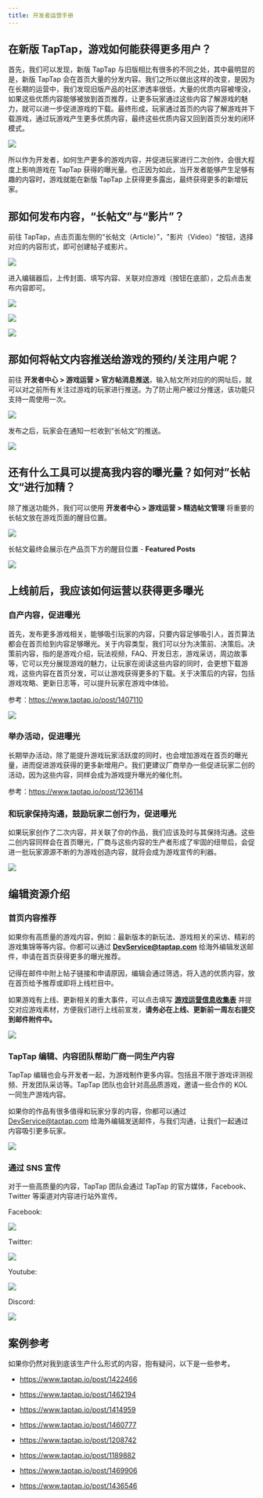 ```yaml
---
title: 开发者运营手册
---
```


## 在新版 TapTap，游戏如何能获得更多用户？

首先，我们可以发现，新版 TapTap 与旧版相比有很多的不同之处，其中最明显的是，新版 TapTap 会在首页大量的分发内容。我们之所以做出这样的改变，是因为在长期的运营中，我们发现旧版产品的社区渗透率很低，大量的优质内容被埋没，如果这些优质内容能够被放到首页推荐，让更多玩家通过这些内容了解游戏的魅力，就可以进一步促进游戏的下载。最终形成，玩家通过首页的内容了解游戏并下载游戏，通过玩游戏产生更多优质内容，最终这些优质内容又回到首页分发的闭环模式。

![](/img/operations-manual/Operations-ManualCH-01.png)

所以作为开发者，如何生产更多的游戏内容，并促进玩家进行二次创作，会很大程度上影响游戏在 TapTap 获得的曝光量。也正因为如此，当开发者能够产生足够有趣的内容时，游戏就能在新版 TapTap 上获得更多露出，最终获得更多的新增玩家。

## 那如何发布内容，“长帖文”与“影片”？

前往 TapTap，点击页面左侧的“长帖文（Article）”，"影片（Video）"按钮，选择对应的内容形式，即可创建帖子或影片。

![](/img/operations-manual/Operations-Manual-02.png)

进入编辑器后，上传封面、填写内容、关联对应游戏（按钮在底部），之后点击发布内容即可。

![](/img/operations-manual/Operations-Manual-03.png)

![](/img/operations-manual/Operations-Manual-04.png)

![](/img/operations-manual/Operations-Manual-05.png)

## 那如何将帖文内容推送给游戏的预约/关注用户呢？

前往 **开发者中心 > 游戏运营 > 官方帖消息推送**，输入帖文所对应的的网址后，就可以对之前所有关注过游戏的玩家进行推送。为了防止用户被过分推送，该功能只支持一周使用一次。

![](/img/operations-manual/Operations-Manual-06.png)

发布之后，玩家会在通知一栏收到“长帖文”的推送。

![](/img/operations-manual/Operations-Manual-07.png)

## 还有什么工具可以提高我内容的曝光量？如何对”长帖文“进行加精？

除了推送功能外，我们可以使用 **开发者中心 > 游戏运营 > 精选帖文管理** 将重要的长帖文放在游戏页面的醒目位置。

![](/img/operations-manual/Operations-Manual-08.png)

长帖文最终会展示在产品页下方的醒目位置 - **Featured Posts**

![](/img/operations-manual/Operations-Manual-09.png)

## 上线前后，我应该如何运营以获得更多曝光

### 自产内容，促进曝光

首先，发布更多游戏相关，能够吸引玩家的内容，只要内容足够吸引人，首页算法都会在首页给到内容足够曝光。关于内容类型，我们可以分为决策前、决策后。决策前内容，指的是游戏介绍，玩法视频，FAQ、开发日志，游戏采访，周边故事等，它可以充分展现游戏的魅力，让玩家在阅读这些内容的同时，会更想下载游戏，这些内容在首页分发，可以让游戏获得更多的下载。关于决策后的内容，包括游戏攻略、更新日志等，可以提升玩家在游戏中体验。

参考：https://www.taptap.io/post/1407110

![](/img/operations-manual/Operations-Manual-10.png)

### 举办活动，促进曝光

长期举办活动，除了能提升游戏玩家活跃度的同时，也会增加游戏在首页的曝光量，进而促进游戏获得的更多新增用户。我们更建议厂商举办一些促进玩家二创的活动，因为这些内容，同样会成为游戏提升曝光的催化剂。

参考：https://www.taptap.io/post/1236114

### 和玩家保持沟通，鼓励玩家二创行为，促进曝光

如果玩家创作了二次内容，并关联了你的作品，我们应该及时与其保持沟通。这些二创内容同样会在首页曝光，厂商与这些内容的生产者形成了牢固的纽带后，会促进一批玩家源源不断的为游戏创造内容，就将会成为游戏宣传的利器。

![](/img/operations-manual/Operations-Manual-11.png)

## 编辑资源介绍

### 首页内容推荐

如果你有高质量的游戏内容，例如：最新版本的新玩法、游戏相关的采访、精彩的游戏集锦等等内容。你都可以通过 **<DevService@taptap.com>** 给海外编辑发送邮件，申请在首页获得更多的曝光推荐。

记得在邮件中附上帖子链接和申请原因，编辑会通过筛选，将入选的优质内容，放在首页给予推荐或即将上线栏目中。

如果游戏有上线、更新相关的重大事件，可以点击填写 **[游戏运营信息收集表](<https://developer.taptap.com/docs/files/Name_TapTap%20ID_Roadmap(2).xlsx>)** 并提交对应游戏素材，方便我们进行上线前宣发，**请务必在上线、更新前一周左右提交到邮件附件中。**

![](/img/operations-manual/Operations-Manual-12.png)

### TapTap 编辑、内容团队帮助厂商一同生产内容

TapTap 编辑也会与开发者一起，为游戏制作更多内容。包括且不限于游戏评测视频、开发团队采访等。TapTap 团队也会针对高品质游戏，邀请一些合作的 KOL 一同生产游戏内容。

如果你的作品有很多值得和玩家分享的内容，你都可以通过 <DevService@taptap.com> 给海外编辑发送邮件，与我们沟通，让我们一起通过内容吸引更多玩家。

![](/img/operations-manual/Operations-Manual-13.png)

### 通过 SNS 宣传

对于一些高质量的内容，TapTap 团队会通过 TapTap 的官方媒体，Facebook、Twitter 等渠道对内容进行站外宣传。

​Facebook:

![](/img/operations-manual/Operations-Manual-14.png)

​Twitter:

![](/img/operations-manual/Operations-Manual-15.png)

​Youtube:

![](/img/operations-manual/Operations-Manual-16.png)

Discord:

![](/img/operations-manual/Operations-Manual-17.png)

## 案例参考

如果你仍然对我到底该生产什么形式的内容，抱有疑问，以下是一些参考。

- https://www.taptap.io/post/1422466

- https://www.taptap.io/post/1462194

- https://www.taptap.io/post/1414959

- https://www.taptap.io/post/1460777

- https://www.taptap.io/post/1208742

- https://www.taptap.io/post/1189882

- https://www.taptap.io/post/1469906

- https://www.taptap.io/post/1436546
